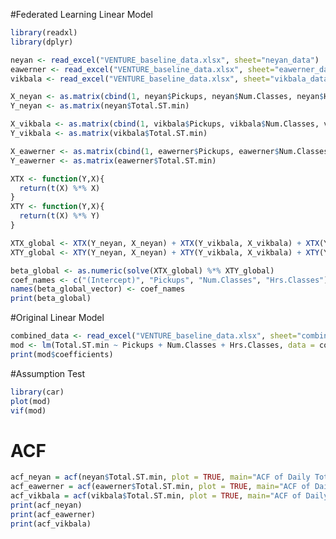 #Federated Learning Linear Model
```r
library(readxl)
library(dplyr)

neyan <- read_excel("VENTURE_baseline_data.xlsx", sheet="neyan_data")
eawerner <- read_excel("VENTURE_baseline_data.xlsx", sheet="eawerner_data")
vikbala <- read_excel("VENTURE_baseline_data.xlsx", sheet="vikbala_data")

X_neyan <- as.matrix(cbind(1, neyan$Pickups, neyan$Num.Classes, neyan$Hrs.Classes))
Y_neyan <- as.matrix(neyan$Total.ST.min)

X_vikbala <- as.matrix(cbind(1, vikbala$Pickups, vikbala$Num.Classes, vikbala$Hrs.Classes))
Y_vikbala <- as.matrix(vikbala$Total.ST.min)

X_eawerner <- as.matrix(cbind(1, eawerner$Pickups, eawerner$Num.Classes, eawerner$Hrs.Classes))
Y_eawerner <- as.matrix(eawerner$Total.ST.min)

XTX <- function(Y,X){
  return(t(X) %*% X)
}
XTY <- function(Y,X){
  return(t(X) %*% Y)
}

XTX_global <- XTX(Y_neyan, X_neyan) + XTX(Y_vikbala, X_vikbala) + XTX(Y_eawerner, X_eawerner)
XTY_global <- XTY(Y_neyan, X_neyan) + XTY(Y_vikbala, X_vikbala) + XTY(Y_eawerner, X_eawerner)

beta_global <- as.numeric(solve(XTX_global) %*% XTY_global)
coef_names <- c("(Intercept)", "Pickups", "Num.Classes", "Hrs.Classes")
names(beta_global_vector) <- coef_names
print(beta_global)
```

#Original Linear Model
```r
combined_data <- read_excel("VENTURE_baseline_data.xlsx", sheet="combined_raw_data")
mod <- lm(Total.ST.min ~ Pickups + Num.Classes + Hrs.Classes, data = combined_data)
print(mod$coefficients)
```

#Assumption Test
```r
library(car)
plot(mod)
vif(mod)

```

# ACF
```r
acf_neyan = acf(neyan$Total.ST.min, plot = TRUE, main="ACF of Daily Total Screen Time (neyan)")
acf_eawerner = acf(eawerner$Total.ST.min, plot = TRUE, main="ACF of Daily Total Screen Time (eawerner)")
acf_vikbala = acf(vikbala$Total.ST.min, plot = TRUE, main="ACF of Daily Total Screen Time (vikbala)")
print(acf_neyan)
print(acf_eawerner)
print(acf_vikbala)
```


